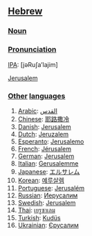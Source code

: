 ==[[Hebrew]]==
===[[Noun]]===<!-- does hebrew have proper nouns? [[User:Hippietrail|Hippietrail]] 11:02, 16 Mar 2004 (UTC) -->

===[[Pronunciation]]===

[[IPA]]: [jəRu∫a’lajim]

[[Jerusalem]]

===[[Other]] [[language|languages]]===


#[[Arabic]]: [[القدس]]
#[[Chinese]]: [[耶路撒冷]]
#[[Danish]]: [[Jerusalem]]
#[[Dutch]]: [[Jeruzalem]]
#[[Esperanto]]: [[Jerusalemo]]
#[[French]]: [[Jérusalem]]
#[[German]]: [[Jerusalem]]
#[[Italian]]: [[Gerusalemme]] 
#[[Japanese]]: [[エルサレム]] 
#[[Korean]]: [[예루살렘]] 
#[[Portuguese]]: [[Jerusalém]] 
#[[Russian]]: [[Иерусалим]] 
#[[Swedish]]: [[Jerusalem]]
#[[Thai]]: [[เยรูซาเลม]] 
#[[Turkish]]: [[Kudüs]]
#[[Ukrainian]]: [[Єрусалим]]